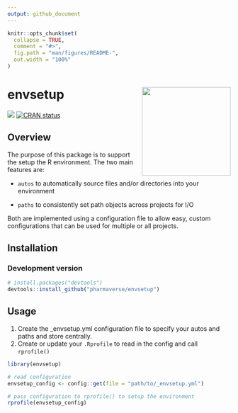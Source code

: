 ```yaml
---
output: github_document
---
```


<!-- README.md is generated from README.Rmd. Please edit that file -->

```r
knitr::opts_chunk$set(
  collapse = TRUE,
  comment = "#>",
  fig.path = "man/figures/README-",
  out.width = "100%"
)
```

# envsetup <img src='man/figures/logo.png' align="right" height="200" style="float:right; height:200px;" />


<!-- badges: start -->

[<img src="http://pharmaverse.org/shields/envsetup.svg">](https://pharmaverse.org)
[![CRAN status](https://www.r-pkg.org/badges/version/envsetup)](https://CRAN.R-project.org/package=envsetup)

<!-- badges: end -->

## Overview

The purpose of this package is to support the setup the R environment.  The two main features are:


-   `autos` to automatically source files and/or directories into your environment

-   `paths` to consistently set path objects across projects for I/O

Both are implemented using a configuration file to allow easy, custom configurations that can be used for multiple or all projects.


## Installation

### Development version

```r
# install.packages("devtools")
devtools::install_github("pharmaverse/envsetup")
```


## Usage

1.  Create the _envsetup.yml configuration file to specify your autos and paths and store centrally.
2.  Create or update your `.Rprofile` to read in the config and call `rprofile()`

```r
library(envsetup)

# read configuration
envsetup_config <- config::get(file = "path/to/_envsetup.yml")

# pass configuration to rprofile() to setup the environment
rprofile(envsetup_config)
```
